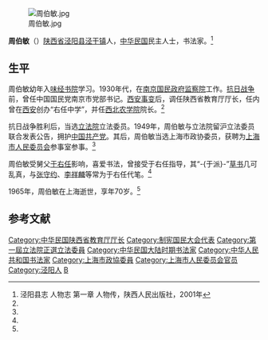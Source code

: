 [[File:周伯敏.jpg|thumb]]

'''周伯敏'''（{{bd|1895年||1965年|}}）[[陕西省|陕西省]][[泾阳县|泾阳县]][[泾干镇|泾干镇]]人，[[中华民国|中华民国]]民主人士，书法家。<ref name=jy>泾阳县志 人物志 第一章 人物传，陕西人民出版社，2001年</ref>

==生平==
周伯敏幼年入[[味经书院|味经书院]]学习。1930年代，在[[南京国民政府|南京国民政府]][[监察院|监察院]]工作。[[抗日战争|抗日战争]]前，曾任中国国民党南京市党部书记。[[西安事变|西安事变]]后，调任陕西省教育厅厅长，任内曾在[[西安|西安]]创办“右任中学”，并任[[西北农学院|西北农学院]]院长。<ref name=jy/>

抗日战争胜利后，当选[[立法院|立法院]]立法委员。1949年，周伯敏与立法院留沪立法委员联合发表公告，拥护[[中国共产党|中国共产党]]。其后，周伯敏当选上海市政协委员，获聘为[[上海市人民委员会|上海市人民委员会]]参事室参事。<ref name=jy/>

周伯敏受舅父[[于右任|于右任]]影响，喜爱书法，曾接受于右任指导，其“-{于派}-”[[草书|草书]]几可乱真，与[[张守约|张守约]]、[[李祥麟|李祥麟]]等常为于右任代笔。<ref name=jy/>

1965年，周伯敏在上海逝世，享年70岁。<ref name=jy/>

==参考文献==
{{reflist}}
{{中華民國第一屆立法委員}}
{{1949年聲明脫離國民黨政治人物名單}}
{{第4屆中華民國訓政時期立法委員名單}}
{{DEFAULTSORT:Zhou周}}
[[Category:中华民国陕西省教育厅厅长|Category:中华民国陕西省教育厅厅长]]
[[Category:制宪国民大会代表|Category:制宪国民大会代表]]
[[Category:第一屆立法院正選立法委員|Category:第一屆立法院正選立法委員]]
[[Category:中华民国大陆时期书法家|Category:中华民国大陆时期书法家]]
[[Category:中华人民共和国书法家|Category:中华人民共和国书法家]]
[[Category:上海市政協委員|Category:上海市政協委員]]
[[Category:上海市人民委员会官员|Category:上海市人民委员会官员]]
[[Category:泾阳人|Category:泾阳人]]
[[Category:周姓|B]]